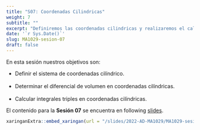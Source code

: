 ```yaml
---
title: "S07: Coordenadas Cilindricas"
weight: 7
subtitle: ""
excerpt: "Definiremos las coordenadas cilindricas y realizaremos el calculo de integrales triples usando estos cambios"
date: '`r Sys.Date()`'
slug: MA1029-sesion-07
draft: false
---
```


En esta sesión nuestros objetivos son:

 * Definir el sistema de coordenadas cilíndrico. <br/><br/>
 * Determinar el diferencial de volumen en coordenadas cilíndricas. <br/><br/>
 * Calcular integrales triples en coordenadas cilíndricas.


El contenido para la **Sesión 07** se encuentra en following [slides](/slides/2022-AD-MA1029/MA1029-sesion-07).

```r
xaringanExtra::embed_xaringan(url = "/slides/2022-AD-MA1029/MA1029-sesion-07", ratio = "4:3")
```